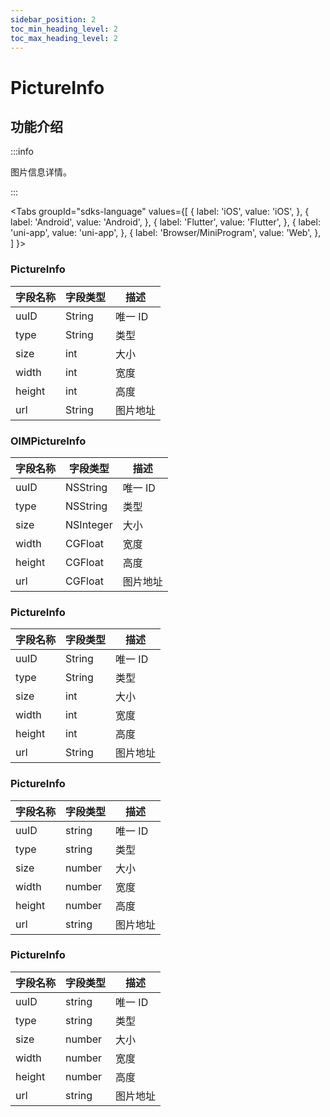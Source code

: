 ```yaml
---
sidebar_position: 2
toc_min_heading_level: 2
toc_max_heading_level: 2
---
```


# PictureInfo

## 功能介绍

:::info

图片信息详情。

:::

<Tabs
groupId="sdks-language"
values={[
{ label: 'iOS', value: 'iOS', },
{ label: 'Android', value: 'Android', },
{ label: 'Flutter', value: 'Flutter', },
{ label: 'uni-app', value: 'uni-app', },
{ label: 'Browser/MiniProgram', value: 'Web', },
]
}>

<TabItem value="Flutter">

### PictureInfo

| 字段名称 | 字段类型 | 描述     |
| -------- | -------- | -------- |
| uuID     | String   | 唯一 ID  |
| type     | String   | 类型     |
| size     | int      | 大小     |
| width    | int      | 宽度     |
| height   | int      | 高度     |
| url      | String   | 图片地址 |

</TabItem>

<TabItem value="iOS">

### OIMPictureInfo

| 字段名称 | 字段类型  | 描述     |
| -------- | --------- | -------- |
| uuID     | NSString  | 唯一 ID  |
| type     | NSString  | 类型     |
| size     | NSInteger | 大小     |
| width    | CGFloat   | 宽度     |
| height   | CGFloat   | 高度     |
| url      | CGFloat   | 图片地址 |

</TabItem>

<TabItem value="Android">

### PictureInfo

| 字段名称 | 字段类型 | 描述     |
| -------- | -------- | -------- |
| uuID     | String   | 唯一 ID  |
| type     | String   | 类型     |
| size     | int      | 大小     |
| width    | int      | 宽度     |
| height   | int      | 高度     |
| url      | String   | 图片地址 |

</TabItem>

<TabItem value="Web">

### PictureInfo

| 字段名称 | 字段类型 | 描述     |
| -------- | -------- | -------- |
| uuID     | string   | 唯一 ID  |
| type     | string   | 类型     |
| size     | number   | 大小     |
| width    | number   | 宽度     |
| height   | number   | 高度     |
| url      | string   | 图片地址 |

</TabItem>

<TabItem value="uni-app">

### PictureInfo

| 字段名称 | 字段类型 | 描述     |
| -------- | -------- | -------- |
| uuID     | string   | 唯一 ID  |
| type     | string   | 类型     |
| size     | number   | 大小     |
| width    | number   | 宽度     |
| height   | number   | 高度     |
| url      | string   | 图片地址 |

</TabItem>

</Tabs>
